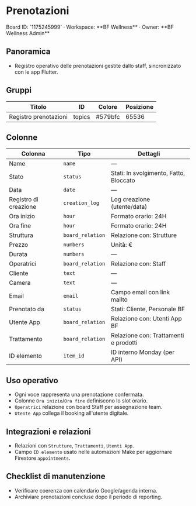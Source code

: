 # Prenotazioni

<Callout type="info">
Board ID: `1175245999` · Workspace: **BF Wellness** · Owner: **BF Wellness Admin**
</Callout>

## Panoramica

- Registro operativo delle prenotazioni gestite dallo staff, sincronizzato con le app Flutter.

## Gruppi

| Titolo | ID | Colore | Posizione |
| --- | --- | --- | --- |
| Registro prenotazioni | topics | #579bfc | 65536 |

## Colonne

| Colonna | Tipo | Dettagli |
| --- | --- | --- |
| Name | `name` | — |
| Stato | `status` | Stati: In svolgimento, Fatto, Bloccato |
| Data | `date` | — |
| Registro di creazione | `creation_log` | Log creazione (utente/data) |
| Ora inizio | `hour` | Formato orario: 24H |
| Ora fine | `hour` | Formato orario: 24H |
| Struttura | `board_relation` | Relazione con: Strutture |
| Prezzo | `numbers` | Unità: € |
| Durata | `numbers` | — |
| Operatrici | `board_relation` | Relazione con: Staff |
| Cliente | `text` | — |
| Camera | `text` | — |
| Email | `email` | Campo email con link mailto |
| Prenotato da | `status` | Stati: Cliente, Personale BF |
| Utente App | `board_relation` | Relazione con: Utenti App BF |
| Trattamento | `board_relation` | Relazione con: Trattamenti e prodotti |
| ID elemento | `item_id` | ID interno Monday (per API) |

## Uso operativo

- Ogni voce rappresenta una prenotazione confermata.
- Colonne `Ora inizio`/`Ora fine` definiscono lo slot orario.
- `Operatrici` relazione con board Staff per assegnazione team.
- `Utente App` collega il booking all'utente digitale.

## Integrazioni e relazioni

- Relazioni con `Strutture`, `Trattamenti`, `Utenti App`.
- Campo `ID elemento` usato nelle automazioni Make per aggiornare Firestore `appointments`.

## Checklist di manutenzione

- Verificare coerenza con calendario Google/agenda interna.
- Archiviare prenotazioni concluse dopo il periodo di reporting.
